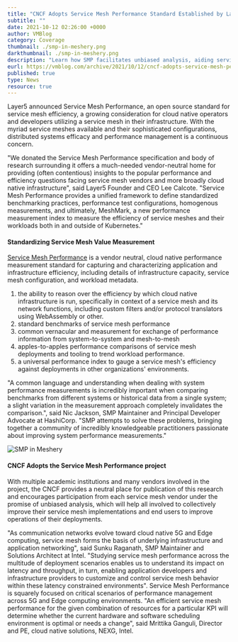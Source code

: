 ---
title: "CNCF Adopts Service Mesh Performance Standard Established by Layer5"
subtitle: ""
date: 2021-10-12 02:26:00 +0000
author: VMBlog
category: Coverage
thumbnail: ./smp-in-meshery.png
darkthumbnail: ./smp-in-meshery.png
description: "Learn how SMP facilitates unbiased analysis, aiding service mesh vendors and end users in enhancing their implementations and operational efficiency."
eurl: https://vmblog.com/archive/2021/10/12/cncf-adopts-service-mesh-performance-standard-established-by-layer5.aspx#.YqWex9JBxIc
published: true
type: News
resource: true
---


<NewsWrapper>

<p>Layer5 announced Service Mesh Performance, an open source standard for service mesh efficiency, a growing consideration for cloud native operators and developers utilizing a service mesh in their infrastructure. With the myriad service meshes available and their sophisticated configurations, distributed systems efficacy and performance management is a continuous concern.</p>

<p>"We donated the Service Mesh Performance specification and body of research surrounding it offers a much-needed vendor-neutral home for providing (often contentious) insights to the popular performance and efficiency questions facing service mesh vendors and more broadly cloud native infrastructure", said Layer5 Founder and CEO Lee Calcote. "Service Mesh Performance provides a unified framework to define standardized benchmarking practices, performance test configurations, homogenous measurements, and ultimately, MeshMark, a new performance measurement index to measure the efficiency of service meshes and their workloads both in and outside of Kubernetes."</p>

<h4>Standardizing Service Mesh Value Measurement</h4>
<p><a href="https://smp-spec.io/">Service Mesh Performance</a> is a vendor neutral, cloud native performance measurement standard for capturing and characterizing application and infrastructure efficiency, including details of infrastructure capacity, service mesh configuration, and workload metadata.</p>

<ol>
  <li>the ability to reason over the efficiency by which cloud native infrastructure is run, specifically in context of a service mesh and its network functions, including custom filters and/or protocol translators using WebAssembly or other.
  </li>
  <li>standard benchmarks of service mesh performance</li>
  <li>common vernacular and measurement for exchange of performance information from system-to-system and mesh-to-mesh</li>
  <li>apples-to-apples performance comparisons of service mesh deployments and tooling to trend workload performance.</li>
  <li>a universal performance index to gauge a service mesh's efficiency against deployments in other organizations' environments.</li>
</ol>

<p>"A common language and understanding when dealing with system performance measurements is incredibly important when comparing benchmarks from different systems or historical data from a single system; a slight variation in the measurement approach completely invalidates the comparison.", said Nic Jackson, SMP Maintainer and Principal Developer Advocate at HashiCorp. "SMP attempts to solve these problems, bringing together a community of incredibly knowledgeable practitioners passionate about improving system performance measurements."</p>

<img src={smp} alt="SMP in Meshery" />

<h4>CNCF Adopts the Service Mesh Performance project</h4>

<p>With multiple academic institutions and many vendors involved in the project, the CNCF provides a neutral place for publication of this research and encourages participation from each service mesh vendor under the promise of unbiased analysis, which will help all involved to collectively improve their service mesh implementations and end users to improve operations of their deployments.</p>

<p>"As communication networks evolve toward cloud native 5G and Edge computing, service mesh forms the basis of underlying infrastructure and application networking", said Sunku Raganath, SMP Maintainer and Solutions Architect at Intel. "Studying service mesh performance across the multitude of deployment scenarios enables us to understand its impact on latency and throughput, in turn, enabling application developers and infrastructure providers to customize and control service mesh behavior within these latency constrained environments". Service Mesh Performance is squarely focused on critical scenarios of performance management across 5G and Edge computing environments. "An efficient service mesh performance for the given combination of resources for a particular KPI will determine whether the current hardware and software scheduling environment is optimal or needs a change", said Mrittika Ganguli, Director and PE, cloud native solutions, NEXG, Intel.</p>

</NewsWrapper>